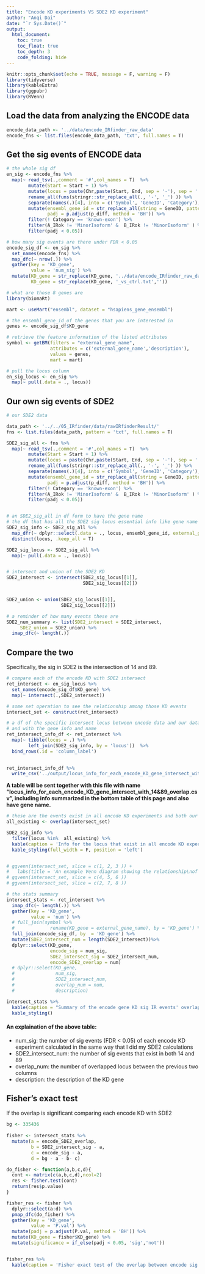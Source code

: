 ```yaml
---
title: "Encode KD experiments VS SDE2 KD experiment"
author: "Anqi Dai"
date: "`r Sys.Date()`"
output:
  html_document:
    toc: true
    toc_float: true
    toc_depth: 3
    code_folding: hide
---
```


```r
knitr::opts_chunk$set(echo = TRUE, message = F, warning = F)
library(tidyverse)
library(kableExtra)
library(ggpubr)
library(RVenn)
```

## Load the data from analyzing the ENCODE data

```r
encode_data_path <- '../data/encode_IRfinder_raw_data'
encode_fns <- list.files(encode_data_path, 'txt', full.names = T)
```

## Get the sig events of ENCODE data

```r
# the whole sig df
en_sig <- encode_fns %>% 
  map(~ read_tsv(.,comment = '#',col_names = T)  %>%
        mutate(Start = Start + 1) %>%
        mutate(locus = paste(Chr,paste(Start, End, sep = '-'), sep = ':' ) ) %>%
        rename_all(funs(stringr::str_replace_all(., '-', '_') )) %>%
        separate(names(.)[4], into = c('Symbol', 'GeneID', 'Category'), sep = '/') %>%
        mutate(ensembl_gene_id = str_replace_all(string = GeneID, pattern = '\\..*$', replacement = ''),
               padj = p.adjust(p_diff, method = 'BH')) %>%
        filter(! Category == 'known-exon') %>%
        filter(A_IRok != 'MinorIsoform' &  B_IRok != 'MinorIsoform' ) %>%
        filter(padj < 0.05))

# how many sig events are there under FDR < 0.05
encode_sig_df <- en_sig %>% 
  set_names(encode_fns) %>% 
  map_dfc(~ nrow(.)) %>%
  gather(key = 'KD_gene', 
         value = 'num_sig') %>%
  mutate(KD_gene = str_replace(KD_gene, '../data/encode_IRfinder_raw_data/',''),
         KD_gene = str_replace(KD_gene, '_vs_ctrl.txt',''))
```

```r
# what are those 8 genes are
library(biomaRt)

mart <- useMart("ensembl", dataset = "hsapiens_gene_ensembl")

# the ensembl_gene_id of the genes that you are interested in 
genes <- encode_sig_df$KD_gene

# retrieve the feature information of the listed attributes
symbol <- getBM(filters = "external_gene_name",
                attributes = c('external_gene_name','description'),
                values = genes, 
                mart = mart)


```


```r
# pull the locus column
en_sig_locus <- en_sig %>%
  map(~ pull(.data = ., locus))
```


## Our own sig events of SDE2

```r
# our SDE2 data

data_path <- '../../05_IRfinder/data/rawIRfinderResult/'
fns <- list.files(data_path, pattern = 'txt', full.names = T)

SDE2_sig_all <- fns %>%
  map(~ read_tsv(.,comment = '#',col_names = T)  %>%
        mutate(Start = Start + 1) %>%
        mutate(locus = paste(Chr,paste(Start, End, sep = '-'), sep = ':' ) ) %>%
        rename_all(funs(stringr::str_replace_all(., '-', '_') )) %>%
        separate(names(.)[4], into = c('Symbol', 'GeneID', 'Category'), sep = '/') %>%
        mutate(ensembl_gene_id = str_replace_all(string = GeneID, pattern = '\\..*$', replacement = ''),
               padj = p.adjust(p_diff, method = 'BH')) %>%
        filter(! Category == 'known-exon') %>%
        filter(A_IRok != 'MinorIsoform' &  B_IRok != 'MinorIsoform' ) %>%
        filter(padj < 0.05))


# an SDE2_sig_all in df form to have the gene name
# the df that has all the SDE2 sig locus essential info like gene name
SDE2_sig_info <- SDE2_sig_all %>% 
  map_dfr(~ dplyr::select(.data = ., locus, ensembl_gene_id, external_gene_name = Symbol)) %>%
  distinct(locus, .keep_all = T)

SDE2_sig_locus <- SDE2_sig_all %>%
  map(~ pull(.data = ., locus))


# intersect and union of the SDE2 KD
SDE2_intersect <- intersect(SDE2_sig_locus[[1]],
                            SDE2_sig_locus[[2]])


SDE2_union <- union(SDE2_sig_locus[[1]],
                    SDE2_sig_locus[[2]])
```

```r
# a reminder of how many events these are
SDE2_num_summary <- list(SDE2_intersect = SDE2_intersect,
     SDE2_union = SDE2_union) %>% 
  imap_dfc(~ length(.)) 
```
 
## Compare the two

Specifically, the sig in SDE2 is the intersection of 14 and 89.

```r
# compare each of the encode KD with SDE2 intersect
ret_intersect <- en_sig_locus %>% 
  set_names(encode_sig_df$KD_gene) %>% 
  map(~ intersect(.,SDE2_intersect)) 
```

```r
# some set operation to see the relationship among those KD events
intersect_set <- construct(ret_intersect)

```


```r
# a df of the specific intersect locus between encode data and our data
# and with the gene info and name
ret_intersect_info_df <- ret_intersect %>% 
  map(~ tibble(locus = .) %>% 
        left_join(SDE2_sig_info, by = 'locus'))  %>% 
  bind_rows(.id = 'column_label')
  

ret_intersect_info_df %>% 
  write_csv('../output/locus_info_for_each_encode_KD_gene_intersect_with_14&89_overlap.csv')
```

**A table will be sent together with this file with name "locus_info_for_each_encode_KD_gene_intersect_with_14&89_overlap.csv", including info summarized in the bottom table of this page and also have gene name.**


```r
# these are the events exist in all encode KD experiments and both our 14 and 89
all_existing <- overlap(intersect_set)

SDE2_sig_info %>% 
  filter(locus %in%  all_existing) %>% 
  kable(caption = 'Info for the locus that exist in all encode KD experiments and both our 14 and 89') %>% 
  kable_styling(full_width = F, position = 'left')


# ggvenn(intersect_set, slice = c(1, 2, 3 )) +
#   labs(title = 'An example Venn diagram showing the relationship\nof sig locus in different ENCODE KD experiments')
# ggvenn(intersect_set, slice = c(4, 5, 6 ))
# ggvenn(intersect_set, slice = c(2, 7, 8 ))
```

```r
# the stats summary
intersect_stats <- ret_intersect %>% 
  imap_dfc(~ length(.)) %>% 
  gather(key = 'KD_gene',
         value = 'num') %>% 
  # full_join(symbol %>% 
  #             rename(KD_gene = external_gene_name), by = 'KD_gene') %>% 
  full_join(encode_sig_df, by  = 'KD_gene') %>% 
  mutate(SDE2_intersect_num = length(SDE2_intersect))%>% 
  dplyr::select(KD_gene, 
                encode_sig = num_sig,
                SDE2_intersect_sig = SDE2_intersect_num,
                encode_SDE2_overlap = num)
  # dplyr::select(KD_gene, 
  #               num_sig,
  #               SDE2_intersect_num,
  #               overlap_num = num,
  #               description) 

intersect_stats %>% 
  kable(caption = "Summary of the encode gene KD sig IR events' overlap with the SDE2 14 & 89 intersected sig events") %>% 
  kable_styling()

```

#### An explaination of the above table:

+ num_sig: the number of sig events (FDR < 0.05) of each encode KD experiment calculated in the same way that I did my SDE2 calculations
+ SDE2_intersect_num: the number of sig events that exist in both 14 and 89
+ overlap_num: the number of overlapped locus between the previous two columns
+ description: the description of the KD gene
 
## Fisher's exact test

If the overlap is significant comparing each encode KD with SDE2

```r
bg <- 335436
  
fisher <- intersect_stats %>% 
  mutate(a = encode_SDE2_overlap,
         b = SDE2_intersect_sig - a,
         c = encode_sig - a,
         d = bg - a - b- c)

do_fisher <- function(a,b,c,d){
  cont <- matrix(c(a,b,c,d),ncol=2)
  res <- fisher.test(cont)
  return(res$p.value)
}  

fisher_res <- fisher %>% 
  dplyr::select(a:d) %>% 
  pmap_dfc(do_fisher) %>% 
  gather(key = 'KD_gene',
         value = 'P.val') %>% 
  mutate(padj = p.adjust(P.val, method = 'BH')) %>% 
  mutate(KD_gene = fisher$KD_gene) %>% 
  mutate(significance = if_else(padj < 0.05, 'sig','not'))


fisher_res %>% 
  kable(caption = 'Fisher exact test of the overlap between encode sig and SDE2 sig') %>%   kable_styling(full_width = F, position = 'left')
```

